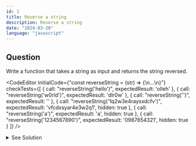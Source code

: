 ```yaml
---
id: 1
title: Reverse a string
description: Reverse a string
date: "2024-03-20"
language: "javascript"
---
```


## Question
Write a function that takes a string as input and returns the string reversed.

<CodeEditor 
    initialCode={"const reverseString = (str) => {\n...\n}"}
    checkTests={[
        {
            call: "reverseString('hello')",
            expectedResult: 'olleh'
        },
        {
            call: "reverseString('w0rld')",
            expectedResult: 'dlr0w'
        },
        {
            call: "reverseString('')",
            expectedResult: ''
        },
        {
            call: "reverseString('1q2w3e4raysxdcfv')",
            expectedResult: 'vfcdxsyar4e3w2q1',
            hidden: true
        },
        {
            call: "reverseString('a')",
            expectedResult: 'a',
            hidden: true
        },
        {
            call: "reverseString('1234567890')",
            expectedResult: '0987654321',
            hidden: true
        }
        ]}
/>

<details>
  <summary>See Solution</summary>

## Solution

### Two-Pointer Approach
```js
const reverseString = (str) => {
    let charArray = str.split()
    let left = 0 
    let right = str.length - 1

    while(left <= right){
      const leftLetter = str[left]
      const rightLetter = str[right]
      charArray[right] = leftLetter
      charArray[left] = rightLetter
      left += 1
      right -= 1
    }
    
    return charArray.join('')
  }
```

### Explanation
The function `reverseString` takes a string as an argument and returns the reversed string.
We first convert the string into an array of characters using the `split()` method.
We then use a two-pointer approach to swap the characters at the left and right ends of the array.
We continue swapping characters until the left pointer is greater than the right pointer.
Finally, we join the array back into a string and return it.

### Time Complexity
The time complexity is O(n) because we are iterating through the string once.

### Built-in Methods
```js
const reverseString = (str) => {
    return str.split('').reverse().join('');
}
```

### Explanation
The `split()` method is used to split a string into an array of substrings, and returns the new array.
The `reverse()` method is used to reverse the elements in an array.
The `join()` method is used to join all elements of an array into a string.


### Time Complexity
The time complexity is O(n) because we are iterating through the string once.

</details>
